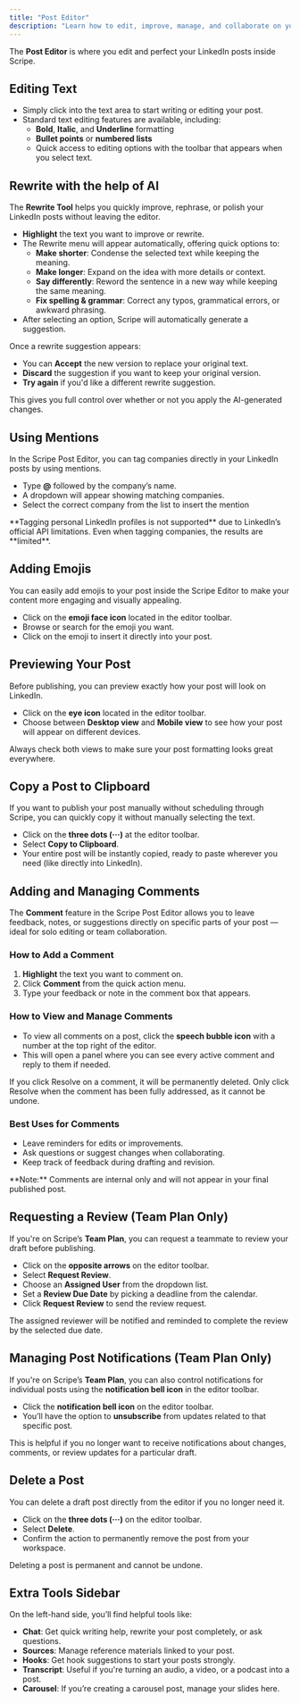 ```yaml
---
title: "Post Editor"
description: "Learn how to edit, improve, manage, and collaborate on your LinkedIn posts inside the Scripe Post Editor."
---
```


The **Post Editor** is where you edit and perfect your LinkedIn posts inside Scripe.

## Editing Text

- Simply click into the text area to start writing or editing your post.
- Standard text editing features are available, including:
  - **Bold**, **Italic**, and **Underline** formatting
  - **Bullet points** or **numbered lists**
  - Quick access to editing options with the toolbar that appears when you select text.

## Rewrite with the help of AI

The **Rewrite Tool** helps you quickly improve, rephrase, or polish your LinkedIn posts without leaving the editor.

- **Highlight** the text you want to improve or rewrite.
- The Rewrite menu will appear automatically, offering quick options to:
  - **Make shorter**: Condense the selected text while keeping the meaning.
  - **Make longer**: Expand on the idea with more details or context.
  - **Say differently**: Reword the sentence in a new way while keeping the same meaning.
  - **Fix spelling & grammar**: Correct any typos, grammatical errors, or awkward phrasing.
- After selecting an option, Scripe will automatically generate a suggestion.

Once a rewrite suggestion appears:

- You can **Accept** the new version to replace your original text.
- **Discard** the suggestion if you want to keep your original version.
- **Try again** if you'd like a different rewrite suggestion.

This gives you full control over whether or not you apply the AI-generated changes.

## Using Mentions

In the Scripe Post Editor, you can tag companies directly in your LinkedIn posts by using mentions.

- Type **@** followed by the company’s name.
- A dropdown will appear showing matching companies.
- Select the correct company from the list to insert the mention

<Info>
  **Tagging personal LinkedIn profiles is not supported** due to LinkedIn’s official API limitations. Even when tagging companies, the results are **limited**.
</Info>

## Adding Emojis

You can easily add emojis to your post inside the Scripe Editor to make your content more engaging and visually appealing.

- Click on the **emoji face icon** located in the editor toolbar.
- Browse or search for the emoji you want.
- Click on the emoji to insert it directly into your post.

## Previewing Your Post

Before publishing, you can preview exactly how your post will look on LinkedIn.

- Click on the **eye icon** located in the editor toolbar.
- Choose between **Desktop view** and **Mobile view** to see how your post will appear on different devices.

<Tip>
  Always check both views to make sure your post formatting looks great everywhere.
</Tip>

## Copy a Post to Clipboard

If you want to publish your post manually without scheduling through Scripe, you can quickly copy it without manually selecting the text.

- Click on the **three dots (···)** at the editor toolbar.
- Select **Copy to Clipboard**.
- Your entire post will be instantly copied, ready to paste wherever you need (like directly into LinkedIn).

## Adding and Managing Comments

The **Comment** feature in the Scripe Post Editor allows you to leave feedback, notes, or suggestions directly on specific parts of your post — ideal for solo editing or team collaboration.

### How to Add a Comment

1. **Highlight** the text you want to comment on.
2. Click **Comment** from the quick action menu.
3. Type your feedback or note in the comment box that appears.

### How to View and Manage Comments

- To view all comments on a post, click the **speech bubble icon** with a number at the top right of the editor.
- This will open a panel where you can see every active comment and reply to them if needed.

<Warning>
  If you click Resolve on a comment, it will be permanently deleted. Only click Resolve when the comment has been fully addressed, as it cannot be undone.
</Warning>

### Best Uses for Comments

- Leave reminders for edits or improvements.
- Ask questions or suggest changes when collaborating.
- Keep track of feedback during drafting and revision.

<Info>
  **Note:** Comments are internal only and will not appear in your final published post.
</Info>

## Requesting a Review (Team Plan Only)

If you're on Scripe’s **Team Plan**, you can request a teammate to review your draft before publishing.

- Click on the **opposite arrows** on the editor toolbar.
- Select **Request Review**.
- Choose an **Assigned User** from the dropdown list.
- Set a **Review Due Date** by picking a deadline from the calendar.
- Click **Request Review** to send the review request.

The assigned reviewer will be notified and reminded to complete the review by the selected due date.

## Managing Post Notifications (Team Plan Only)

If you're on Scripe’s **Team Plan**, you can also control notifications for individual posts using the **notification bell icon** in the editor toolbar.

- Click the **notification bell icon** on the editor toolbar.
- You’ll have the option to **unsubscribe** from updates related to that specific post.

This is helpful if you no longer want to receive notifications about changes, comments, or review updates for a particular draft.

## Delete a Post

You can delete a draft post directly from the editor if you no longer need it.

- Click on the **three dots (···)** on the editor toolbar.
- Select **Delete**.
- Confirm the action to permanently remove the post from your workspace.

<Warning>
  Deleting a post is permanent and cannot be undone.
</Warning>

## Extra Tools Sidebar

On the left-hand side, you’ll find helpful tools like:

- **Chat**: Get quick writing help, rewrite your post completely, or ask questions.
- **Sources**: Manage reference materials linked to your post.
- **Hooks**: Get hook suggestions to start your posts strongly.
- **Transcript**: Useful if you're turning an audio, a video, or a podcast into a post.
- **Carousel**: If you’re creating a carousel post, manage your slides here.